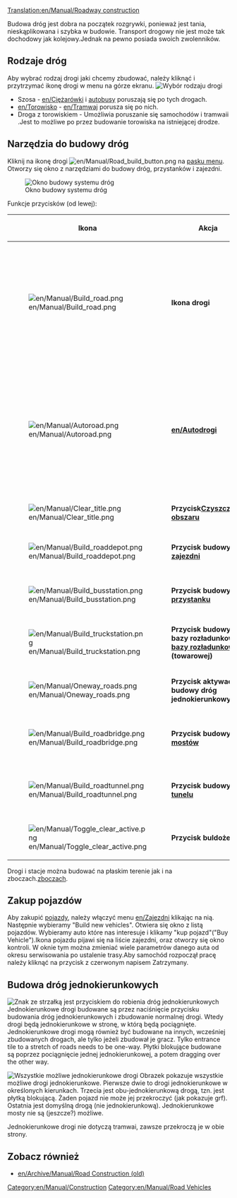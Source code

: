 [[Translation:en/Manual/Roadway construction]]
{{pl/Tłumaczenie|oryg. = en/Manual/Railway construction
|z     = en
|Postępy = 25
}}
{{pl/Manual/Spis treści}}

{{en/Warning| Stronka gotowa do tłumaczenia zapraszam.}}

Budowa dróg jest dobra na początek rozgrywki, ponieważ jest tania, nieskąplikowana i szybka w budowie. Transport drogowy nie jest może tak dochodowy jak kolejowy.Jednak na pewno posiada swoich zwolenników. 
  

==Rodzaje dróg==
Aby wybrać rodzaj drogi jaki chcemy zbudować, należy kliknąć i przytrzymać ikonę drogi w menu na górze ekranu.
[[File:en/Manual/Roadmenu.png|none|frame|Wybór rodzaju drogi]]
* Szosa - [[en/Ciężarówki]] i [[en/Manual/Base Set/Road Vehicles/Buses|autobusy]] poruszają się po tych drogach.
* [[en/Torowisko]] - [[en/Tramwaj]] porusza się po nich.
* Droga z torowiskiem - Umożliwia poruszanie się samochodów i tramwaii .Jest to możliwe po przez budowanie torowiska na istniejącej drodze.

==Narzędzia do budowy dróg==
Kliknij na ikonę drogi [[File:en/Manual/Road build button.png]] na [[en/Manual/Game interface#the-menu-bar|pasku menu]]. Otworzy się okno z narzędziami do budowy dróg, przystanków i zajezdni. 

[[File:en/Manual/Road constructionnew.png|none|frame|Okno budowy systemu dróg]]

Funkcje przycisków (od lewej):
{| {{en/Wikitable}}
|- style="background:#efefef"
!width='46'|Ikona
!width='150'|Akcja
!Skrót
!Komentarz
|-
|[[File:en/Manual/Build road.png]]
|'''Ikona drogi'''||1, 2||Po zaznaczeniu budujesz drogę w skazanym miejscu.Jest możliwość budowy po przez kliknij i ciągnij.Można również zbudować półdrogi na kafelku. 
|-
|[[File:en/Manual/Autoroad.png]]||'''[[en/Autodrogi]]'''||3|| Bardzo pomocna funkcja która buduje drogę w każdym kierunku.(możliwe problemy przy pierwszym użyciu). Z użyciem przycisku Ctrl jest możliwość kasowania istniejących dróg.
|-
|[[File:en/Manual/Clear title.png]]||'''Przycisk[[en/Manual/Landscaping|Czyszczenia obszaru]]'''||4||Czyszczenie płytek-obszaru.
|-
|[[File:en/Manual/Build roaddepot.png]]||'''Przycisk budowy  [[en/Manual/Depots|zajezdni]] '''||5||Otworzy się okno w celu orientacj zajezdni.
|-
|[[File:en/Manual/Build busstation.png]]||'''Przycisk budowy  [[en/Manual/Stations#bus-stations|przystanku]]'''||6||Otworzy się okno w celu orientacj przystanku
|-
|[[File:en/Manual/Build truckstation.png]]||'''Przycisk budowy bazy rozładunkowej [[en/Manual/Stations#truck-stations|bazy rozładunkowej]] (towarowej)'''||7||Otworzy się okno w celu orientacj bazy.
|-
|[[File:en/Manual/Oneway roads.png]]||'''Przycisk aktywacji budowy dróg jednokierunkowych'''||8||Pozwala budować drogi jednokierunkowe.
|-
|[[File:en/Manual/Build roadbridge.png]]||'''Przycisk budowy [[en/Manual/Bridges|mostów]]'''||B||Jak sama nazwa wskauje umożliwia budowę mostów.
|-
|[[File:en/Manual/Build roadtunnel.png]]||'''Przycisk budowy  [[en/Manual/Tunnels|tunelu]]'''||T||Jak sama nazwa wskauje umożliwia budowę tunelów.
|-
|[[File:en/Manual/Toggle clear active.png]]||'''Przycisk buldożera'''||R (CTRL)||Służy do czyszczenia obszaru.
|}

Drogi i stacje można budować na płaskim terenie jak i na zboczach.[[en/Archive/Manual/Settings/Build on slopes|zboczach]].

==Zakup pojazdów==
Aby zakupić  [[en/Manual/Road vehicles|pojazdy]], należy włączyć menu [[en/Zajezdni]] klikając na nią. Następnie wybieramy "Build new vehicles". Otwiera się okno z listą pojazdów. Wybieramy auto które nas interesuje i klikamy "kup pojazd"("Buy Vehicle").Ikona pojazdu pijawi się na liście zajezdni, oraz otworzy się okno kontroli. W oknie tym można zmieniać wiele parametrów danego auta od okresu serwisowania po ustalenie trasy.Aby samochód rozpoczął pracę należy kliknąć na przycisk z czerwonym napisem Zatrzymany.

==Budowa dróg jednokierunkowych==
[[File:en/Manual/Oneway.png|right|frame|Znak ze strzałką jest przyciskiem do robienia dróg jednokierunkowych]]
Jednokierunkowe drogi budowane są przez naciśnięcie przycisku budowania dróg jednokierunkowych i zbudowanie normalnej drogi. Wtedy drogi będą jednokierunkowe w stronę, w którą będą pociągnięte. Jednokierunkowe drogi mogą również być budowane na innych, wcześniej zbudowanych drogach, ale tylko jeżeli zbudował je gracz. Tylko entrance tile to a stretch of roads needs to be one-way. Płytki blokujące budowane są poprzez pociągnięcie jednej jednokierunkowej, a potem dragging over the other way.

[[File:en/Manual/Oneways.png|left|frame|Wszystkie możliwe jednokierunkowe drogi]]
Obrazek pokazuje wszystkie możliwe drogi jednokierunkowe. Pierwsze dwie to drogi jednokierunkowe w określonych kierunkach. Trzecia jest obu-jednokierunkową drogą, tzn. jest płytką blokującą. Żaden pojazd nie może jej przekroczyć (jak pokazuje grf). Ostatnia jest domyślną drogą (nie jednokierunkową). Jednokierunkowe mosty nie są (jeszcze?) możliwe.

Jednokierunkowe drogi nie dotyczą tramwai, zawsze przekroczą je w obie strony.


==Zobacz również==
*[[en/Archive/Manual/Road Construction (old)]]

[[Category:en/Manual/Construction]]
[[Category:en/Manual/Road Vehicles]]